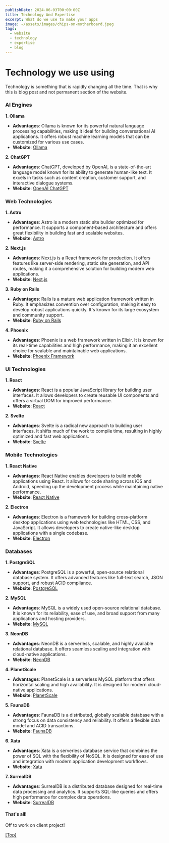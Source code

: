 ```yaml
---
publishDate: 2024-06-03T00:00:00Z
title: Technology And Expertise
excerpt: What do we use to make your apps
image: ~/assets/images/chips-on-motherboard.jpeg
tags:
  - website
  - technology
  - expertise
  - blog
---
```


# Technology we use using

Technology is something that is rapidly changing all the time. That is why this is blog post and not permanent section of the website.

### AI Engines

**1. Ollama**

- **Advantages**: Ollama is known for its powerful natural language processing capabilities, making it ideal for building conversational AI applications. It offers robust machine learning models that can be customized for various use cases.
- **Website**: [Ollama](https://ollama.ai/)

**2. ChatGPT**

- **Advantages**: ChatGPT, developed by OpenAI, is a state-of-the-art language model known for its ability to generate human-like text. It excels in tasks such as content creation, customer support, and interactive dialogue systems.
- **Website**: [OpenAI ChatGPT](https://openai.com/chatgpt)

### Web Technologies

**1. Astro**

- **Advantages**: Astro is a modern static site builder optimized for performance. It supports a component-based architecture and offers great flexibility in building fast and scalable websites.
- **Website**: [Astro](https://astro.build/)

**2. Next.js**

- **Advantages**: Next.js is a React framework for production. It offers features like server-side rendering, static site generation, and API routes, making it a comprehensive solution for building modern web applications.
- **Website**: [Next.js](https://nextjs.org/)

**3. Ruby on Rails**

- **Advantages**: Rails is a mature web application framework written in Ruby. It emphasizes convention over configuration, making it easy to develop robust applications quickly. It's known for its large ecosystem and community support.
- **Website**: [Ruby on Rails](https://rubyonrails.org/)

**4. Phoenix**

- **Advantages**: Phoenix is a web framework written in Elixir. It is known for its real-time capabilities and high performance, making it an excellent choice for scalable and maintainable web applications.
- **Website**: [Phoenix Framework](https://www.phoenixframework.org/)

### UI Technologies

**1. React**

- **Advantages**: React is a popular JavaScript library for building user interfaces. It allows developers to create reusable UI components and offers a virtual DOM for improved performance.
- **Website**: [React](https://reactjs.org/)

**2. Svelte**

- **Advantages**: Svelte is a radical new approach to building user interfaces. It shifts much of the work to compile time, resulting in highly optimized and fast web applications.
- **Website**: [Svelte](https://svelte.dev/)

### Mobile Technologies

**1. React Native**

- **Advantages**: React Native enables developers to build mobile applications using React. It allows for code sharing across iOS and Android, speeding up the development process while maintaining native performance.
- **Website**: [React Native](https://reactnative.dev/)

**2. Electron**

- **Advantages**: Electron is a framework for building cross-platform desktop applications using web technologies like HTML, CSS, and JavaScript. It allows developers to create native-like desktop applications with a single codebase.
- **Website**: [Electron](https://www.electronjs.org/)

### Databases

**1. PostgreSQL**

- **Advantages**: PostgreSQL is a powerful, open-source relational database system. It offers advanced features like full-text search, JSON support, and robust ACID compliance.
- **Website**: [PostgreSQL](https://www.postgresql.org/)

**2. MySQL**

- **Advantages**: MySQL is a widely used open-source relational database. It is known for its reliability, ease of use, and broad support from many applications and hosting providers.
- **Website**: [MySQL](https://www.mysql.com/)

**3. NeonDB**

- **Advantages**: NeonDB is a serverless, scalable, and highly available relational database. It offers seamless scaling and integration with cloud-native applications.
- **Website**: [NeonDB](https://neon.tech/)

**4. PlanetScale**

- **Advantages**: PlanetScale is a serverless MySQL platform that offers horizontal scaling and high availability. It is designed for modern cloud-native applications.
- **Website**: [PlanetScale](https://planetscale.com/)

**5. FaunaDB**

- **Advantages**: FaunaDB is a distributed, globally scalable database with a strong focus on data consistency and reliability. It offers a flexible data model and ACID transactions.
- **Website**: [FaunaDB](https://fauna.com/)

**6. Xata**

- **Advantages**: Xata is a serverless database service that combines the power of SQL with the flexibility of NoSQL. It is designed for ease of use and integration with modern application development workflows.
- **Website**: [Xata](https://xata.io/)

**7. SurrealDB**

- **Advantages**: SurrealDB is a distributed database designed for real-time data processing and analytics. It supports SQL-like queries and offers high performance for complex data operations.
- **Website**: [SurrealDB](https://surrealdb.com/)

#### That's all!

Off to work on client project!

[[Top]](#top)

